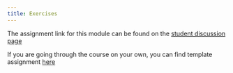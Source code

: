 ```yaml
---
title: Exercises
---
```


The assignment link for this module can be found on the 
[student discussion page](https://github.com/orgs/opensourcecourse/teams/students/discussions?pinned=1)

If you are going through the course on
your own, you can find template assignment [here](https://github.com/opensourcecourse/style-assignment)
